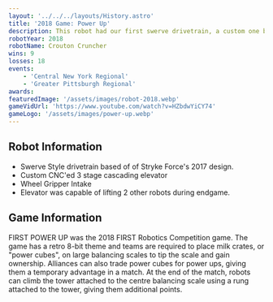 ---
layout: '../../../layouts/History.astro'
title: '2018 Game: Power Up'
description: This robot had our first swerve drivetrain, a custom one based off of 2767's design.
robotYear: 2018
robotName: Crouton Cruncher
wins: 9
losses: 18
events: 
    - 'Central New York Regional'
    - 'Greater Pittsburgh Regional'
awards:
featuredImage: '/assets/images/robot-2018.webp'
gameVidUrl: 'https://www.youtube.com/watch?v=HZbdwYiCY74'
gameLogo: '/assets/images/power-up.webp'
---

## Robot Information

- Swerve Style drivetrain based of of Stryke Force's 2017 design.
- Custom CNC'ed 3 stage cascading elevator
- Wheel Gripper Intake
- Elevator was capable of lifting 2 other robots during endgame.

## Game Information

FIRST POWER UP was the 2018 FIRST Robotics Competition game. The game has a retro 8-bit theme and teams are required to place milk crates, or "power cubes", on large balancing scales to tip the scale and gain ownership. Alliances can also trade power cubes for power ups, giving them a temporary advantage in a match. At the end of the match, robots can climb the tower attached to the centre balancing scale using a rung attached to the tower, giving them additional points. 
